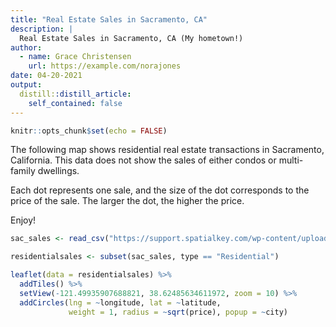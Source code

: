 ```yaml
---
title: "Real Estate Sales in Sacramento, CA"
description: |
  Real Estate Sales in Sacramento, CA (My hometown!)
author:
  - name: Grace Christensen
    url: https://example.com/norajones
date: 04-20-2021
output:
  distill::distill_article:
    self_contained: false
---
```


```r

knitr::opts_chunk$set(echo = FALSE)

```

The following map shows residential real estate transactions in Sacramento, California.  This data does not show the sales of either condos or multi-family dwellings.

Each dot represents one sale, and the size of the dot corresponds to the price of the sale.  The larger the dot, the higher the price.

Enjoy!

```r

sac_sales <- read_csv("https://support.spatialkey.com/wp-content/uploads/2021/02/Sacramentorealestatetransactions.csv")

residentialsales <- subset(sac_sales, type == "Residential")

leaflet(data = residentialsales) %>%
  addTiles() %>%
  setView(-121.49935907688821, 38.62485634611972, zoom = 10) %>%
  addCircles(lng = ~longitude, lat = ~latitude,
             weight = 1, radius = ~sqrt(price), popup = ~city)
  
```
